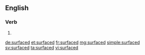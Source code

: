 ==English==

===Verb===
{{head|en}}

# {{en-past of|surface}}

[[de:surfaced]]
[[et:surfaced]]
[[fr:surfaced]]
[[mg:surfaced]]
[[simple:surfaced]]
[[sv:surfaced]]
[[ta:surfaced]]
[[vi:surfaced]]
